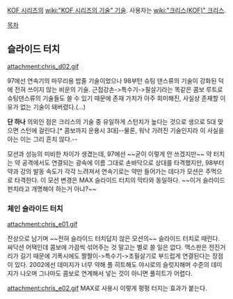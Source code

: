 [[KOF 시리즈]]의 [[wiki:"KOF 시리즈의 기술" 기술]]. 사용자는 [[wiki:"크리스(KOF)" 크리스]].

[[목차]]
== 슬라이드 터치 ==
attachment:chris_d02.gif

97에선 연속기의 마무리용 밥줄 기술이었으나 98부턴 슈팅 댄스류의 기술이 강화된 덕에 전혀 쓰이지 않는 비운의 기술. 근접강손->특수기->필살기라는 똑같은 콤보 루트로 슈팅댄스류의 기술들도 쓸 수 있기 때문에 존재 가치가 아주 희미해진, 사실상 존재할 이유가 없는 기술이 돼버렸다.(...)

'''단 하나''' 의외인 점은 크리스의 기술 중 유일하게 스턴치가 높다는 것으로 생으로 5대 맞으면 스턴에 걸린다.[* 콤보까지 운용시 3대]--물론, 워낙 가려진 기술인지라 이 사실을 아는 이는 그리 흔치 않다.--

모션과 성능의 미비한 차이가 생겼는데, 97에선 ~~굳이 이렇게 안 쓰겠지만~~ 약 터치는 약 공격에서도 연결되는 광속에 이름 그대로 손바닥으로 상대를 타격했지만, 98부터 약과 강의 발동 속도가 각각 느려져서 연속기로는 약만 들어가는 데다가 모션은 주먹으로 타격한다. 이 모션 변경은 MAX 슬라이드 터치의 막타와 동일하다. ~~이거 슬라이드 펀치라고 개명해야 하는거 아냐?~~
=== 체인 슬라이드 터치 ===
attachment:chris_e01.gif

잔상으로 남기며 ~~전혀 슬라이드 터치답지 않은 모션의~~ 슬라이드 터치로 때린다. 싸닥션 어택인데 콤보에 가끔씩 섞어주는 것 말고는 별로 쓸 일은 없다. 맥스판은 전진거리가 길기 때문에 기폭시에도 짤짤이->특수기->초필살기로 부드럽게 연결된다는 장점이 있다. 2002에선 데미지가 너무 약해 풀 히트해도 야시로의 슬럿지해머 수준의 데미지가 나오며 그나마도 콤보로 연계해서 넣는 것이 아니면 풀히트가 어렵다.

attachment:chris_e02.gif
MAX로 사용시 이렇게 펑펑 터지는 효과가 붙는다.
